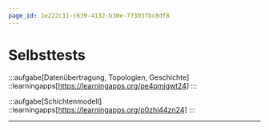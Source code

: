 ```yaml
---
page_id: 1e222c11-c639-4132-b30e-77303fbc8df8
---
```



# Selbsttests
:::aufgabe[Datenübertragung, Topologien, Geschichte]
<TaskState id='b3efa543-0da4-4c7b-956d-64b4c13d4934' />
::learningapps[https://learningapps.org/pe4pmjgwt24]
:::

:::aufgabe[Schichtenmodell]
<TaskState id='fe9f5adf-648c-4799-95f7-5fc6a50726a2' />
::learningapps[https://learningapps.org/p0zhi44zn24]
:::

---